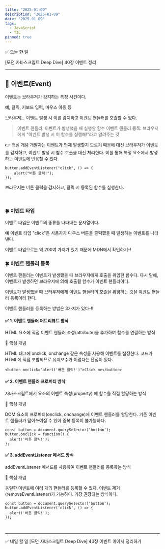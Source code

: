 ```yaml
---
title: "2025-01-09"
description: "2025-01-09"
date: "2025.01.09"
tags:
  - JavaScript
  - TIL
pinned: true
---
```


✅ 오늘 한 일

[모던 자바스크립트 Deep Dive] 40장 이벤트 정리

---

## 🌳 이벤트(Event)

이벤트는 브라우저가 감지하는 특정 사건이다.

예, 클릭, 키보드 입력, 마우스 이동 등

브라우저는 이벤트 발생 시 이를 감지하고 이벤트 핸들러를 호출할 수 있다.

> 이벤트 핸들러: 이벤트가 발생했을 때 실행할 함수
> 이벤트 핸들러 등록: 브라우저에게 "이벤트 발생 시 이 함수를 실행해!"라고 알려주는 것

👉 핵심 개념
개발자는 이벤트가 언제 발생할지 모르기 때문에 대신 브라우저가 이벤트를 감지하고, 이벤트 발생 시 함수 호출을 대신 처리한다. 이를 통해 특정 요소에서 발생하는 이벤트에 반응할 수 있다.

```
button.addEventListener("click", () => {
	alert("버튼 클릭!");
});
```

브라우저는 버튼 클릭을 감지하고, 클릭 시 등록된 함수를 실행한다.

<br />

### 🍀 이벤트 타입

이벤트 타입은 이벤트의 종류를 나타내는 문자열이다.

예 이벤트 타입 "click"은 사용자가 마우스 버튼을 클릭했을 때 발생하는 이벤트를 나타낸다.

이벤트 타입으로는 약 200여 가지가 있기 때문에 MDN에서 확인하기-!

### 🍀 이벤트 핸들러 등록

이벤트 핸들러는 이벤트가 발생했을 때 브라우저에게 호출을 위임한 함수다. 다시 말해, 이벤트가 발생하면 브라우저에 의해 호출될 함수가 이벤트 핸들러이다.

이벤트가 발생했을 때 브라우저에게 이벤트 핸들러의 호출을 위임하는 것을 이벤트 핸들러 등록이라 한다.

이벤트 핸들러를 등록하는 방법은 3가지가 있다-!!
<br />

#### ✅ 1. 이벤트 핸들러 어트리뷰트 방식
HTML 요소에 직접 이벤트 핸들러 속성(attribute)을 추가하여 함수를 연결하는 방식

🔑 핵심 개념

HTML 태그에 onclick, onchange 같은 속성을 사용해 이벤트를 설정한다.
코드가 HTML에 직접 포함되므로 유지보수가 어렵다는 단점이 있다.
```
<button onclick="alert('버튼 클릭!')">Click me</button>
```

#### ✅ 2. 이벤트 핸들러 프로퍼티 방식
자바스크립트에서 요소의 이벤트 속성(property) 에 함수를 직접 할당하는 방식

🔑 핵심 개념

DOM 요소의 프로퍼티(onclick, onchange)에 이벤트 핸들러를 할당한다.
기존 이벤트 핸들러가 덮어쓰여질 수 있어 중복 등록이 불가능하다.

```
const button = document.querySelector('button');
button.onclick = function() {
  alert('버튼 클릭!');
};
```

#### ✅ 3. addEventListener 메서드 방식
addEventListener 메서드를 사용하여 이벤트 핸들러를 등록하는 방식

🔑 핵심 개념

동일한 이벤트에 여러 개의 핸들러를 등록할 수 있다.
이벤트 제거(removeEventListener)가 가능하다.
가장 권장되는 방식이다.
```
const button = document.querySelector('button');
button.addEventListener('click', () => {
  alert('버튼 클릭!');
});
```
<br />

---

✅ 내일 할 일
[모던 자바스크립트 Deep Dive] 40장 이벤트 이어서 정리하기